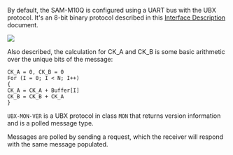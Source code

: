 
<PostFrontmatter
    postTitle="Building a Quadcopter: Part 3"
    postDate="2024-04-01 12:58AM" />

By default, the SAM-M10Q is configured using a UART bus with the UBX protocol. It's an 8-bit binary protocol described in this [Interface Description] document.

<img src='/ubx_frame_structure.png' />

Also described, the calculation for CK_A and CK_B is some basic arithmetic over the unique bits of the message:

```
CK_A = 0, CK_B = 0
For (I = 0; I < N; I++)
{
CK_A = CK_A + Buffer[I]
CK_B = CK_B + CK_A
}
```

`UBX-MON-VER` is a UBX protocol in class `MON` that returns version information and is a polled message type.

Messages are polled by sending a request, which the receiver will respond with the same message populated.

[Interface Description]:https://content.u-blox.com/sites/default/files/u-blox-M10-SPG-5.10_InterfaceDescription_UBX-21035062.pdf

[^1]: [Interface Description]
